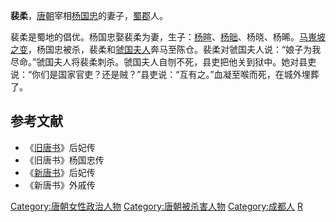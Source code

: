 '''裴柔'''{{BD|8世纪||756年||catIdx=P}}，[[唐朝|唐朝]]宰相[[杨国忠|杨国忠]]的妻子，[[蜀郡|蜀郡]]人。

裴柔是蜀地的倡优。杨国忠娶裴柔为妻，生子：[[杨暄|杨暄]]、[[杨昢|杨昢]]、杨晓、杨晞。[[马嵬坡之变|马嵬坡之变]]，杨国忠被杀，裴柔和[[楊氏_(虢國夫人)|虢国夫人]]奔马至陈仓。裴柔对虢国夫人说：“娘子为我尽命。”虢国夫人将裴柔刺杀。虢国夫人自刎不死，县吏把他关到狱中。她对县吏说：“你们是国家官吏？还是贼？”县吏说：“互有之。”血凝至喉而死，在城外埋葬了。

==参考文献==
{{reflist}}
*《[[旧唐书|旧唐书]]》后妃传
*《旧唐书》杨国忠传
*《[[新唐书|新唐书]]》后妃传
*《新唐书》外戚传
{{DEFAULTSORT:P}}
[[Category:唐朝女性政治人物|Category:唐朝女性政治人物]]
[[Category:唐朝被杀害人物|Category:唐朝被杀害人物]]
[[Category:成都人|Category:成都人]]
[[Category:裴姓|R]]